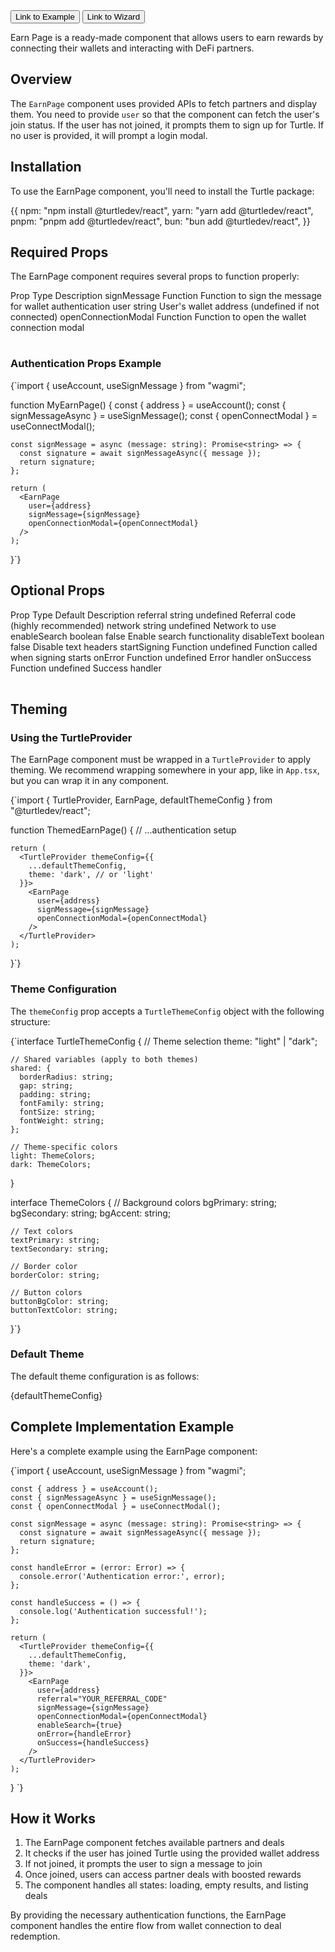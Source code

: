 

<div className="not-prose flex flex-row gap-2 mt-4">
  <Button asChild variant="ghost">
    <Link to="/earn" target="_blank">
      <Star />
      Link to Example
    </Link>
  </Button>

  <Button asChild variant="ghost">
    <Link to="/earn-wizard" target="_blank">
      <Star />
      Link to Wizard
    </Link>
  </Button>
</div>

Earn Page is a ready-made component that allows users to earn rewards by connecting their wallets and interacting with DeFi partners.

## Overview

The `EarnPage` component uses provided APIs to fetch partners and display them.
You need to provide `user` so that the component can fetch the user's join status.
If the user has not joined, it prompts them to sign up for Turtle.
If no user is provided, it will prompt a login modal.

## Installation

To use the EarnPage component, you'll need to install the Turtle package:

<Codeblock group="install-dependencies">
{{
  npm: "npm install @turtledev/react",
  yarn: "yarn add @turtledev/react",
  pnpm: "pnpm add @turtledev/react",
  bun: "bun add @turtledev/react",
}}
</Codeblock>

## Required Props

The EarnPage component requires several props to function properly:

<Table>
  <TableHeader>
    <TableRow>
      <TableHead>Prop</TableHead>
      <TableHead>Type</TableHead>
      <TableHead>Description</TableHead>
    </TableRow>
  </TableHeader>
  <TableBody>
    <TableRow>
      <TableCell className="font-medium">signMessage</TableCell>
      <TableCell>Function</TableCell>
      <TableCell>Function to sign the message for wallet authentication</TableCell>
    </TableRow>
    <TableRow>
      <TableCell className="font-medium">user</TableCell>
      <TableCell>string</TableCell>
      <TableCell>User's wallet address (undefined if not connected)</TableCell>
    </TableRow>
    <TableRow>
      <TableCell className="font-medium">openConnectionModal</TableCell>
      <TableCell>Function</TableCell>
      <TableCell>Function to open the wallet connection modal</TableCell>
    </TableRow>
  </TableBody>
</Table>

### Authentication Props Example

<Codeblock filename="MyEarnPage.tsx" language="tsx">
{`import { useAccount, useSignMessage } from "wagmi";

function MyEarnPage() {
    const { address } = useAccount();
    const { signMessageAsync } = useSignMessage();
    const { openConnectModal } = useConnectModal();
    
    const signMessage = async (message: string): Promise<string> => {
      const signature = await signMessageAsync({ message });
      return signature;
    };
    
    return (
      <EarnPage
        user={address}
        signMessage={signMessage}
        openConnectionModal={openConnectModal}
      />
    );
}`}
</Codeblock>

## Optional Props

<Table>
  <TableHeader>
    <TableRow>
      <TableHead>Prop</TableHead>
      <TableHead>Type</TableHead>
      <TableHead>Default</TableHead>
      <TableHead>Description</TableHead>
    </TableRow>
  </TableHeader>
  <TableBody>
    <TableRow>
      <TableCell className="font-medium">referral</TableCell>
      <TableCell>string</TableCell>
      <TableCell>undefined</TableCell>
      <TableCell>Referral code (highly recommended)</TableCell>
    </TableRow>
    <TableRow>
      <TableCell className="font-medium">network</TableCell>
      <TableCell>string</TableCell>
      <TableCell>undefined</TableCell>
      <TableCell>Network to use</TableCell>
    </TableRow>
    <TableRow>
      <TableCell className="font-medium">enableSearch</TableCell>
      <TableCell>boolean</TableCell>
      <TableCell>false</TableCell>
      <TableCell>Enable search functionality</TableCell>
    </TableRow>
    <TableRow>
      <TableCell className="font-medium">disableText</TableCell>
      <TableCell>boolean</TableCell>
      <TableCell>false</TableCell>
      <TableCell>Disable text headers</TableCell>
    </TableRow>
    <TableRow>
      <TableCell className="font-medium">startSigning</TableCell>
      <TableCell>Function</TableCell>
      <TableCell>undefined</TableCell>
      <TableCell>Function called when signing starts</TableCell>
    </TableRow>
    <TableRow>
      <TableCell className="font-medium">onError</TableCell>
      <TableCell>Function</TableCell>
      <TableCell>undefined</TableCell>
      <TableCell>Error handler</TableCell>
    </TableRow>
    <TableRow>
      <TableCell className="font-medium">onSuccess</TableCell>
      <TableCell>Function</TableCell>
      <TableCell>undefined</TableCell>
      <TableCell>Success handler</TableCell>
    </TableRow>
  </TableBody>
</Table>

## Theming

### Using the TurtleProvider

The EarnPage component must be wrapped in a `TurtleProvider` to apply theming.
We recommend wrapping somewhere in your app, like in `App.tsx`, but you can wrap it in any component.


<Codeblock filename="ThemedEarnPage.tsx" language="tsx">
{`import { TurtleProvider, EarnPage, defaultThemeConfig } from "@turtledev/react";

function ThemedEarnPage() {
    // ...authentication setup

    return (
      <TurtleProvider themeConfig={{
        ...defaultThemeConfig,
        theme: 'dark', // or 'light'
      }}>
        <EarnPage
          user={address}
          signMessage={signMessage}
          openConnectionModal={openConnectModal}
        />
      </TurtleProvider>
    );
}`}
</Codeblock>

### Theme Configuration

The `themeConfig` prop accepts a `TurtleThemeConfig` object with the following structure:

<Codeblock filename="types.ts" language="typescript">
{`interface TurtleThemeConfig {
    // Theme selection
    theme: "light" | "dark";

    // Shared variables (apply to both themes)
    shared: {
      borderRadius: string;
      gap: string;
      padding: string;
      fontFamily: string;
      fontSize: string;
      fontWeight: string;
    };

    // Theme-specific colors
    light: ThemeColors;
    dark: ThemeColors;
}

interface ThemeColors {
    // Background colors
    bgPrimary: string;
    bgSecondary: string;
    bgAccent: string;

    // Text colors
    textPrimary: string;
    textSecondary: string;

    // Border color
    borderColor: string;

    // Button colors
    buttonBgColor: string;
    buttonTextColor: string;
}`}
</Codeblock>

### Default Theme

The default theme configuration is as follows:


<Codeblock filename="default.ts" language="typescript">
{defaultThemeConfig}
</Codeblock>

## Complete Implementation Example

Here's a complete example using the EarnPage component:

<Codeblock filename="MyEarnPage.tsx" language="tsx">
{`import { useAccount, useSignMessage } from "wagmi";

    const { address } = useAccount();
    const { signMessageAsync } = useSignMessage();
    const { openConnectModal } = useConnectModal();
    
    const signMessage = async (message: string): Promise<string> => {
      const signature = await signMessageAsync({ message });
      return signature;
    };
    
    const handleError = (error: Error) => {
      console.error('Authentication error:', error);
    };
    
    const handleSuccess = () => {
      console.log('Authentication successful!');
    };
    
    return (
      <TurtleProvider themeConfig={{
        ...defaultThemeConfig,
        theme: 'dark',
      }}>
        <EarnPage
          user={address}
          referral="YOUR_REFERRAL_CODE"
          signMessage={signMessage}
          openConnectionModal={openConnectModal}
          enableSearch={true}
          onError={handleError}
          onSuccess={handleSuccess}
        />
      </TurtleProvider>
    );
}
`}
</Codeblock>

## How it Works

1. The EarnPage component fetches available partners and deals
2. It checks if the user has joined Turtle using the provided wallet address
3. If not joined, it prompts the user to sign a message to join
4. Once joined, users can access partner deals with boosted rewards
5. The component handles all states: loading, empty results, and listing deals

By providing the necessary authentication functions, the EarnPage component handles the entire flow from wallet connection to deal redemption.